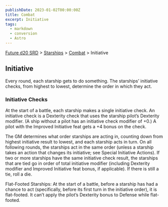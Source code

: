 ```yaml
---
publishDate: 2023-01-02T00:00:00Z
title: Combat
excerpt: Initiative
tags:
  - markdown
  - conversion
  - Astro
---
```






[Future d20 SRD](/#futureD20) > [Starships](future-d20-srd-starships-index) > [Combat](future-d20-srd-starships-combat-index) > Initiative




## Initiative


Every round, each starship gets to do something. The starships’ initiative checks, from highest to lowest, determine the order in which they act.


### Initiative Checks


At the start of a battle, each starship makes a single initiative check. An initiative check is a Dexterity check that uses the starship pilot’s Dexterity modifier. (A ship without a pilot has an initiative check modifier of +0.) A pilot with the Improved Initiative feat gets a +4 bonus on the check.


The GM determines what order starships are acting in, counting down from highest initiative result to lowest, and each starship acts in turn. On all following rounds, the starships act in the same order (unless a starship takes an action that changes its initiative; see Special Initiative Actions). If two or more starships have the same initiative check result, the starships that are tied go in order of total initiative modifier (including Dexterity modifier and Improved Initiative feat bonus, if applicable). If there is still a tie, roll a die.


Flat-Footed Starships: At the start of a battle, before a starship has had a chance to act (specifically, before its first turn in the initiative order), it is flat-footed. It can’t apply the pilot’s Dexterity bonus to Defense while flat-footed.



